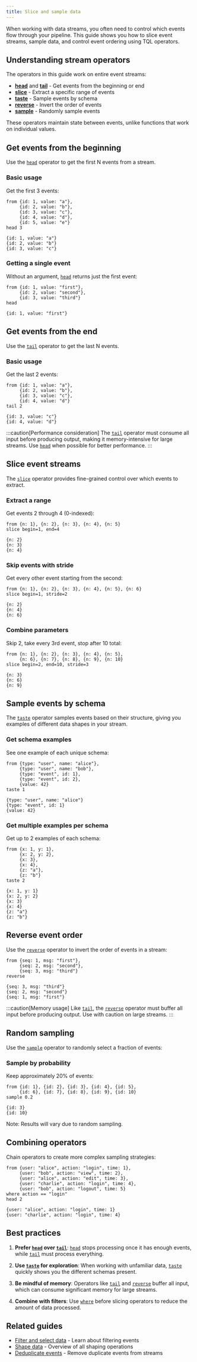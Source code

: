 ```yaml
---
title: Slice and sample data
---
```


When working with data streams, you often need to control which events flow
through your pipeline. This guide shows you how to slice event streams, sample
data, and control event ordering using TQL operators.

## Understanding stream operators

The operators in this guide work on entire event streams:

- **[head](/reference/operators/head)** and **[tail](/reference/operators/tail)** - Get events from the beginning or end
- **[slice](/reference/operators/slice)** - Extract a specific range of events
- **[taste](/reference/operators/taste)** - Sample events by schema
- **[reverse](/reference/operators/reverse)** - Invert the order of events
- **[sample](/reference/operators/sample)** - Randomly sample events

These operators maintain state between events, unlike functions that work on
individual values.

## Get events from the beginning

Use the [`head`](/reference/operators/head) operator to get the first N events
from a stream.

### Basic usage

Get the first 3 events:

```tql
from {id: 1, value: "a"},
     {id: 2, value: "b"},
     {id: 3, value: "c"},
     {id: 4, value: "d"},
     {id: 5, value: "e"}
head 3
```

```tql
{id: 1, value: "a"}
{id: 2, value: "b"}
{id: 3, value: "c"}
```

### Getting a single event

Without an argument, [`head`](/reference/operators/head) returns just the first event:

```tql
from {id: 1, value: "first"},
     {id: 2, value: "second"},
     {id: 3, value: "third"}
head
```

```tql
{id: 1, value: "first"}
```

## Get events from the end

Use the [`tail`](/reference/operators/tail) operator to get the last N events.

### Basic usage

Get the last 2 events:

```tql
from {id: 1, value: "a"},
     {id: 2, value: "b"},
     {id: 3, value: "c"},
     {id: 4, value: "d"}
tail 2
```

```tql
{id: 3, value: "c"}
{id: 4, value: "d"}
```

:::caution[Performance consideration]
The [`tail`](/reference/operators/tail) operator must consume all input before producing output, making it
memory-intensive for large streams. Use [`head`](/reference/operators/head) when possible for better
performance.
:::

## Slice event streams

The [`slice`](/reference/operators/slice) operator provides fine-grained control
over which events to extract.

### Extract a range

Get events 2 through 4 (0-indexed):

```tql
from {n: 1}, {n: 2}, {n: 3}, {n: 4}, {n: 5}
slice begin=1, end=4
```

```tql
{n: 2}
{n: 3}
{n: 4}
```

### Skip events with stride

Get every other event starting from the second:

```tql
from {n: 1}, {n: 2}, {n: 3}, {n: 4}, {n: 5}, {n: 6}
slice begin=1, stride=2
```

```tql
{n: 2}
{n: 4}
{n: 6}
```

### Combine parameters

Skip 2, take every 3rd event, stop after 10 total:

```tql
from {n: 1}, {n: 2}, {n: 3}, {n: 4}, {n: 5},
     {n: 6}, {n: 7}, {n: 8}, {n: 9}, {n: 10}
slice begin=2, end=10, stride=3
```

```tql
{n: 3}
{n: 6}
{n: 9}
```

## Sample events by schema

The [`taste`](/reference/operators/taste) operator samples events based on their
structure, giving you examples of different data shapes in your stream.

### Get schema examples

See one example of each unique schema:

```tql
from {type: "user", name: "alice"},
     {type: "user", name: "bob"},
     {type: "event", id: 1},
     {type: "event", id: 2},
     {value: 42}
taste 1
```

```tql
{type: "user", name: "alice"}
{type: "event", id: 1}
{value: 42}
```

### Get multiple examples per schema

Get up to 2 examples of each schema:

```tql
from {x: 1, y: 1},
     {x: 2, y: 2},
     {x: 3},
     {x: 4},
     {z: "a"},
     {z: "b"}
taste 2
```

```tql
{x: 1, y: 1}
{x: 2, y: 2}
{x: 3}
{x: 4}
{z: "a"}
{z: "b"}
```

## Reverse event order

Use the [`reverse`](/reference/operators/reverse) operator to invert the order
of events in a stream:

```tql
from {seq: 1, msg: "first"},
     {seq: 2, msg: "second"},
     {seq: 3, msg: "third"}
reverse
```

```tql
{seq: 3, msg: "third"}
{seq: 2, msg: "second"}
{seq: 1, msg: "first"}
```

:::caution[Memory usage]
Like [`tail`](/reference/operators/tail), the [`reverse`](/reference/operators/reverse) operator must buffer all input before producing
output. Use with caution on large streams.
:::

## Random sampling

Use the [`sample`](/reference/operators/sample) operator to randomly select a
fraction of events:

### Sample by probability

Keep approximately 20% of events:

```tql
from {id: 1}, {id: 2}, {id: 3}, {id: 4}, {id: 5},
     {id: 6}, {id: 7}, {id: 8}, {id: 9}, {id: 10}
sample 0.2
```

```tql
{id: 3}
{id: 10}
```

Note: Results will vary due to random sampling.

## Combining operators

Chain operators to create more complex sampling strategies:

```tql
from {user: "alice", action: "login", time: 1},
     {user: "bob", action: "view", time: 2},
     {user: "alice", action: "edit", time: 3},
     {user: "charlie", action: "login", time: 4},
     {user: "bob", action: "logout", time: 5}
where action == "login"
head 2
```

```tql
{user: "alice", action: "login", time: 1}
{user: "charlie", action: "login", time: 4}
```

## Best practices

1. **Prefer [`head`](/reference/operators/head) over [`tail`](/reference/operators/tail)**: [`head`](/reference/operators/head) stops processing once it has enough
   events, while [`tail`](/reference/operators/tail) must process everything.

2. **Use [`taste`](/reference/operators/taste) for exploration**: When working with unfamiliar data, [`taste`](/reference/operators/taste)
   quickly shows you the different schemas present.

3. **Be mindful of memory**: Operators like [`tail`](/reference/operators/tail) and [`reverse`](/reference/operators/reverse) buffer all
   input, which can consume significant memory for large streams.

4. **Combine with filters**: Use [`where`](/reference/operators/where) before slicing operators to reduce the
   amount of data processed.

## Related guides

- [Filter and select data](/guides/data-shaping/filter-and-select-data) - Learn
  about filtering events
- [Shape data](/guides/data-shaping/shape-data) - Overview of all shaping
  operations
- [Deduplicate events](/guides/data-shaping/deduplicate-events) - Remove
  duplicate events from streams
